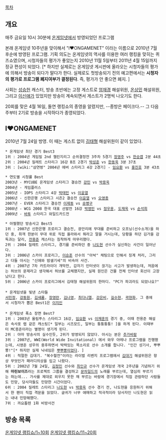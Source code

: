 [[목차]]

== 개요 ==
매주 금요일 10시 30분에 [[온게임넷]]에서 방영되었던 프로그램

본래 온게임넷 10주년을 맞이해서 "I♥ONGAMENET" 이라는 이름으로 2010년 7월 후순에 방영된 프로그램. 기획 의도는 온게임넷의 역사를 이용한 여러 랭킹을 맞히는 퀴즈쇼였으며, 시청자들의 평가가 좋았는지 2010년 11월 5일부터  2011년 4월 15일까지 정규 편성이 되었다. [* 하지만 실제로는 온게임넷 게시판에 올라오는 시청자들의 평가에 의해서 방송이 되다가 말다가 한다. 실제로도 첫방송되기 전의 예고편에서는 '''시청자의 평가로 프로그램 폐지여부가 결정된다'''. 즉, 평가가 안 좋으면 폐지. ]

사회는 [[성승헌]] 캐스터, 방송 초반에는 고정 게스트로 [[엄재경]] 해설위원, [[온상민]] 해설위원, 그리고 [[이신애]]가 있었지만 방송이 계속되면서 게스트가 2명씩 나오기도 한다. 

20회를 맞은 4월 16일, 돌연 랭킹쇼의 종영을 알렸지만, --종방은 페이크다.-- 그 다음주부터 2기로 방송을 시작하다가 종영되었다.

== I♥ONGAMENET == 
2010년 7월 24일 방영. 이 때는 게스트 없이 [[김태형]] 해설위원이 같이 있었다. 

 * 온게임넷 최단 경기 Best3
 1위 : 2004년 게임빌 2nd 챌린지리그 순위결정전 3주차 5경기 [[정영주]] vs [[한승엽]] 2분 44초
 2위 : 2004년 질레트 스타리그 16강 B조 2경기 [[박성준]] vs [[한동욱]] 3분 37초
 3위 : [wiki:"삼연벙" 2004년 에버 스타리그 4강 2경기] - [[임요환]] vs [[홍진호]] 3분 43초

 * 연도별 시청률 Best 
 2003년 - MYCUBE 온게임넷 스타리그 결승전 [[강민]] vs [[박용욱]] 
 2004년 - 게임플러스
 2005년 - IOPS 스타리그 4강 [[박태민]] vs [[이윤열]]
 2006년 - 신한은행 스타리그 시즌2 결승전 [[이윤열]] vs [[오영종]]
 2007년 - EVER 스타리그 결승전 [[이제동]] vs [[송병구]]
 2008년 - WCG 2008 한국 대표 선발전 16강 [[박영민]] vs [[정우용]], [[도재욱]] vs [[손석희]]
 2009년 - [[바투]] 스타리그 와일드카드전 

 * 아찔했던 방송사고 Best5
 1위 : 2007년 신한은행 프로리그 결승전, 광안리에 무대를 준비하고 오프닝(선수소개)을 하던 중, 취객 한분이 무대 위로 직접 올라와서 뭐라고 말을 거시는데, 당황을 하던 김가을 감독과는 달리, [[전용준]] 캐스터는 침착하게 마무리했다.
 2위 : 2004 질레트 스타리그, 경기를 준비하던 중 [[나도현]] 선수가 실신하는 사건이 일어난다. 
 3위 : 2006년 스카이 프로리그, [[이승훈]] 선수의 "아놕" 채팅으로 인해서 징계 처리, 그리고 다들 아시는 "신애와 밤샐기세"의 비속어 사건.
 4위 : 2007년 7차 카트라이더 개막전, 갑자기 인터넷이 끊기는 사고가 발생하는데, 처음에는 허브의 문제라고 생각해서 허브를 교체했지만, 실제 원인은 건물 전체 인터넷 회선이 고장났다고 한다. 
 5위 : 2006년 스카이 프로리그에서 김태형 해설위원의 한마디. "PC가 파괴라도 되었나요?" 
 
 * 온게임넷을 빛낸 스타들
 [[서민정]], [[강동원]], [[김새롬]], [[장영란]], [[김나영]], [[최다니엘]], [[강은비]], [[길수현]], [[곽현화]], 그 중에서 시청자가 뽑은 Best1은 [[이지인]]
 
 * 온게임넷 폭소 장면 Best7
 1위 : 2003년 올림푸스 스타리그 16강, [[임요환]] vs [[이재훈]]의 경기 중, 이때 전용준 해설은 속사포 랩 같은 캐스팅[* 일부는 시즈모드, 일부는 퉁퉁퉁퉁! ]을 하게 된다. 이때부터 MC용준이라는 별명이 생기게 된다.
 2위 : 아마 방송사의 실수인듯, 2위가 방영되지 않았다. 아시는 분은 [[추가바람]]
 3위 : 2007년, WWI(World Wide Invitational) 에서 와우 아레나 프로그램을 진행했는데, 시영준 성우의 중후하면서 박력있는 목소리로 선수 소개를 합니다. "인간 성기사, 뿌뿌뿡!"[* 하지만 실제 닉네임은 [[뿌뿌뽕]]이었다. ]
 4위 : 적절한 김대기. "복수혈전"이라는 라이벌 리벤지 프로그램에서 [[김대기]] 해설위원은 항상 무엇인가 패러디의상을 입고 나왔다. 
 5위 : 2002년 7월 24일, [[김정민]] 선수와 [[최인규]] 선수가 온게임넷 개국 2주년을 기념하기 위해 '''마린보이즈'''라는 프로젝트 그룹을 결성하고 [[문차일드]]의 노래를 부르는데, 열심히 부르기는 하는데... 가사를 제대로 외우지 못한 채 부르는 바람에 경기장에서 직접 관람하던 사람들도 민망, 당사자들도 민망한 시간이었다. 
 6위 : 2004 질레트 스타리그 [[나도현]] vs [[박용욱]] 선수 경기 전, 나도현을 응원하기 위해서 한 팬이 직접 격문을 읽었다. 글귀가 너무 애매하고 적극적이라 당사자인 나도현은 읽는 내내 민망해했다.
 7위 : 까요톱텐 1화 비방사건

== 방송 목록 ==
[[온게임넷 랭킹쇼/1~10회]]
[[온게임넷 랭킹쇼/11~20회]]


